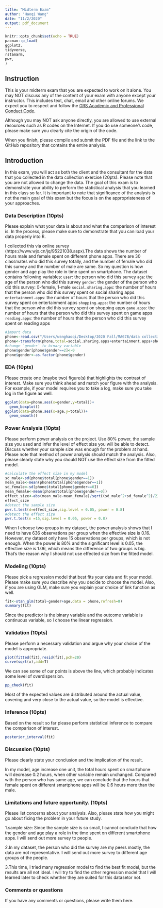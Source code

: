 ```yaml
---
title: "Midterm Exam"
author: "Haoqi Wang"
date: "11/2/2020"
output: pdf_document
---
```


```r
knitr::opts_chunk$set(echo = TRUE)
pacman::p_load(
ggplot2,
tidyverse,
rstanarm,
pwr,
)
```

## Instruction

This is your midterm exam that you are expected to work on it alone.  You may NOT  discuss any of the content of your exam with anyone except your instructor. This includes text, chat, email and other online forums.  We expect you to respect and follow the [GRS Academic and Professional Conduct Code](http://www.bu.edu/cas/files/2017/02/GRS-Academic-Conduct-Code-Final.pdf). 

Although you may NOT ask anyone directly, you are allowed to use external resources such as R codes on the Internet.  If you do use someone's code, please make sure you clearly cite the origin of the code.

When you finish, please compile and submit the PDF file and the link to the GitHub repository that contains the entire analysis.


## Introduction

In this exam, you will act as both the client and the consultant for the data that you collected in the data collection exercise (20pts).  Please note that you are not allowed to change the data. The goal of this exam is to demonstrate your ability to perform the statistical analysis that you learned in this class so far.  It is important to note that significance of the analysis is not the main goal of this exam but the focus is on the appropriateness of your approaches.

### Data Description (10pts)

Please explain what your data is about and what the comparison of interest is.  In the process, please make sure to demonstrate that you can load your data properly into R.

I collected this via online survey (https://www.wjx.cn/jq/95221038.aspx).The data shows the number of hours male and female spent on different phone apps. There are 30 classmates who did this survey totally, and the number of female who did this survey and the number of male are same. So my question is how gender and age play the role in time spent on smartphone. The dataset contains following variables:
`user`: the person who did this survey
`age`: the age of the person who did this survey
`gender`: the gender of the person who did this survey: 0-female, 1-male
`social.sharing.apps`: the number of hours that the person who did this survey spent on social sharing apps
`entertainment.apps`: the number of hours that the person who did this survey spent on entertainment apps 
`shopping.apps`: the number of hours that the person who did this survey spent on shopping apps 
`game.apps`: the number of hours that the person who did this survey spent on game apps 
`reading.apps`: the number of hours that the person who did this survey spent on reading apps
```r
#import data
phone<-read.csv("/Users/wanghaoqi/Desktop/2020 Fall/MA678/data collection.csv")
phone<-transform(phone,total=social.sharing.apps+entertainment.apps+shopping.apps+game.apps+reading.apps)
#change `gender` to binary variable
phone$gender[phone$gender==2]<-0
phone$gender<-as.factor(phone$gender)
```

### EDA (10pts)

Please create one (maybe two) figure(s) that highlights the contrast of interest.  Make sure you think ahead and match your figure with the analysis.  For example, if your model requires you to take a log, make sure you take log in the figure as well.

```r
ggplot(data=phone,aes(x=gender,y=total))+
  geom_boxplot()
ggplot(data=phone,aes(x=age,y=total))+
  geom_smooth()
```

### Power Analysis (10pts)

Please perform power analysis on the project.  Use 80% power, the sample size you used and infer the level of effect size you will be able to detect.  Discuss whether your sample size was enough for the problem at hand.  Please note that method of power analysis should match the analysis.  Also, please clearly state why you should NOT use the effect size from the fitted model.

```r
#calculate the effect size in my model
sd_male<-sd(phone$total[phone$gender==1])
mean_male<-mean(phone$total[phone$gender==1])
sd_female<-sd(phone$total[phone$gender==0])
mean_female<-mean(phone$total[phone$gender==0])
effect_size<-abs(mean_male-mean_female)/sqrt((sd_male^2+sd_female^2)/2)
effect_size
#detect the sample size
pwr.t.test(d=effect_size,sig.level = 0.05, power = 0.8)
#detect the effect size
pwr.t.test(n =15,sig.level = 0.05, power = 0.8)
```
When I choose two groups in my dataset, the power analysis shows that I need to have 636 observations per group when the effective size is 0.16. However, my dataset only have 15 observations per groups, which is not enough. When the power is 80% and the significant level is 0.05, the effective size is 1.06, which means the difference of two groups is big. That's the reason why I should not use effected size from the fitted model.

### Modeling (10pts)

Please pick a regression model that best fits your data and fit your model.  Please make sure you describe why you decide to choose the model. Also, if you are using GLM, make sure you explain your choice of link function as well.
```r
fit<-stan_glm(total~gender+age,data = phone,refresh=0)
summary(fit)
```
Since the predictor is the binary variable and the outcome variable is continuous variable, so I choose the linear regression.

### Validation (10pts)

Please perform a necessary validation and argue why your choice of the model is appropriate.  

```r
plot(fitted(fit),resid(fit),pch=20)
curve(sqrt(x),add=T)
```

We can see some of our points is above the line, which probably indicates some level of overdispersion.


```r
pp_check(fit)
```
Most of the expected values are distributed around the actual value, covering and very close to the actual value, so the model is effective.

### Inference (10pts)

Based on the result so far please perform statistical inference to compare the comparison of interest.

```r
posterior_interval(fit)
```


### Discussion (10pts)

Please clearly state your conclusion and the implication of the result.

In my model, age increase one unit, the total hours spent on smartphone will decrease 0.2 hours, when other variable remain unchanged. Compared with the person who has same age, we can conclude that the hours that female spent on different smartphone apps will be 0.6 hours more than the male. 


### Limitations and future opportunity. (10pts)

Please list concerns about your analysis.  Also, please state how you might go about fixing the problem in your future study.

1.sample size: Since the sample size is so small, I cannot conclude that how the gender and age play a role in the time spent on different smartphone apps. 
  I will send out more survey to people.
  
2.In my dataset, the person who did the survey are my peers mostly, the data are not representative.
  I will send out more survey to different age groups of the people.
  
3.This time, I tried many regression model to find the best fit model, but the results are all not ideal.
  I will try to find the other regression model that I will learned later to check whether they are suited for this datasetor not.


### Comments or questions
If you have any comments or questions, please write them here.

